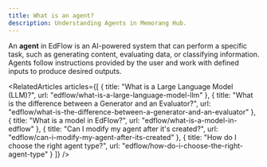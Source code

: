 ```yaml
---
title: What is an agent?
description: Understanding Agents in Memorang Hub.
---
```



An **agent** in EdFlow is an AI-powered system that can perform a specific task, such as generating content, evaluating data, or classifying information. Agents follow instructions provided by the user and work with defined inputs to produce desired outputs.


<Content />

<RelatedArticles articles={[
  {
    title: "What is a Large Language Model (LLM)?",
    url: "edflow/what-is-a-large-language-model-llm"
  },
  {
    title: "What is the difference between a Generator and an Evaluator?",
    url: "edflow/what-is-the-difference-between-a-generator-and-an-evaluator"
  },
  {
    title: "What is a model in EdFlow?",
    url: "edflow/what-is-a-model-in-edflow"
  },
  {
    title: "Can I modify my agent after it's created?",
    url: "edflow/can-i-modify-my-agent-after-its-created"
  },
  {
    title: "How do I choose the right agent type?",
    url: "edflow/how-do-i-choose-the-right-agent-type"
  }
]} />